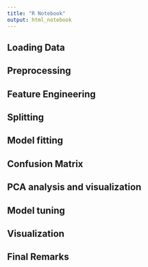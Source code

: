```yaml
---
title: "R Notebook"
output: html_notebook
---
```


## Loading Data
## Preprocessing
## Feature Engineering
## Splitting
## Model fitting
## Confusion Matrix
## PCA analysis and visualization
## Model tuning
## Visualization
## Final Remarks